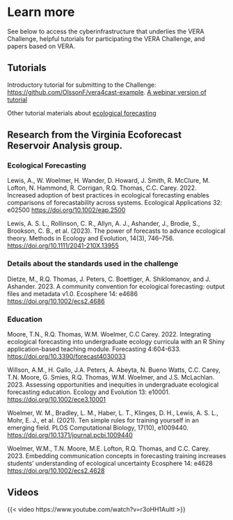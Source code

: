 # Learn more

See below to access the cyberinfrastructure that underlies the VERA Challenge, helpful tutorials for participating the VERA Challenge, and papers based on VERA.

## Tutorials

Introductory tutorial for submitting to the Challenge: [https://github.com/OlssonF/vera4cast-example](https://github.com/OlssonF/vera4cast-example). [A webinar version of tutorial](https://www.youtube.com/watch?v=-5iPNr19g-4)

Other tutorial materials about [ecological forecasting](https://ecoforecast.org/resources/educational-resources/)

## Research from the Virginia Ecoforecast Reservoir Analysis group.  

### Ecological Forecasting 

Lewis, A., W. Woelmer, H. Wander, D. Howard, J. Smith, R. McClure, M. Lofton, N. Hammond, R. Corrigan, R.Q. Thomas, C.C. Carey. 2022. Increased adoption of best practices in ecological forecasting enables comparisons of forecastability across systems. Ecological Applications 32: e02500 [https://doi.org/10.1002/eap.2500](https://doi.org/10.1002/eap.2500)

Lewis, A. S. L., Rollinson, C. R., Allyn, A. J., Ashander, J., Brodie, S., Brookson, C. B., et al. (2023). The power of forecasts to advance ecological theory. Methods in Ecology and Evolution, 14(3), 746–756. [https://doi.org/10.1111/2041-210X.13955](https://doi.org/10.1111/2041-210X.13955)

### Details about the standards used in the challenge

Dietze, M., R.Q. Thomas, J. Peters, C. Boettiger, A. Shiklomanov, and J. Ashander. 2023. A community convention for ecological forecasting: output files and metadata v1.0. Ecosphere 14: e4686 [https://doi.org/10.1002/ecs2.4686](https://doi.org/10.1002/ecs2.4686)

### Education

Moore, T.N., R.Q. Thomas, W.M. Woelmer, C.C Carey. 2022. Integrating ecological forecasting into undergraduate ecology curricula with an R Shiny application-based teaching module. Forecasting 4:604-633. [https://doi.org/10.3390/forecast4030033](https://doi.org/10.3390/forecast4030033)

Willson, A.M., H. Gallo, J.A. Peters, A. Abeyta, N. Bueno Watts, C.C. Carey, T.N. Moore, G. Smies, R.Q. Thomas, W.M. Woelmer, and J.S. McLachlan. 2023. Assessing opportunities and inequities in undergraduate ecological forecasting education. Ecology and Evolution 13: e10001. [https://doi.org/10.1002/ece3.10001](https://doi.org/10.1002/ece3.10001)

Woelmer, W. M., Bradley, L. M., Haber, L. T., Klinges, D. H., Lewis, A. S. L., Mohr, E. J., et al. (2021). Ten simple rules for training yourself in an emerging field. PLOS Computational Biology, 17(10), e1009440. [https://doi.org/10.1371/journal.pcbi.1009440](https://doi.org/10.1371/journal.pcbi.1009440)

Woelmer, W.M., T.N. Moore, M.E. Lofton, R.Q. Thomas, and C.C. Carey. 2023. Embedding communication concepts in forecasting training increases students’ understanding of ecological uncertainty Ecosphere 14: e4628 [https://doi.org/10.1002/ecs2.4628](https://doi.org/10.1002/ecs2.4628)

## Videos

{{< video https://www.youtube.com/watch?v=r3oHH1AuItI >}}




